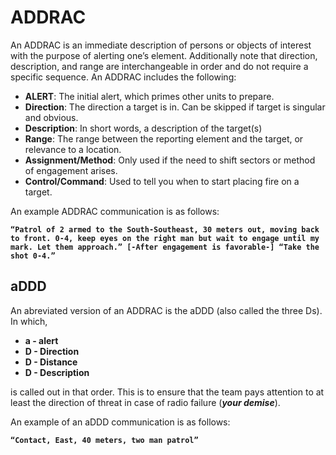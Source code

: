 # ADDRAC
An ADDRAC is an immediate description of persons or objects of interest with the purpose of alerting one’s element. Additionally note that direction, description, and range are interchangeable in order and do not require a specific sequence. An ADDRAC includes the following:

- **ALERT**: The initial alert, which primes other units to prepare.
- **Direction**: The direction a target is in. Can be skipped if target is singular and obvious.
- **Description**: In short words, a description of the target(s)
- **Range**: The range between the reporting element and the target, or relevance to a location.
- **Assignment/Method**: Only used if the need to shift sectors or method of engagement arises.
- **Control/Command**: Used to tell you when to start placing fire on a target.

An example ADDRAC communication is as follows:

**`“Patrol of 2 armed to the South-Southeast, 30 meters out, moving back to front. 0-4, keep eyes on the right man but wait to engage until my mark. Let them approach.” [-After engagement is favorable-] “Take the shot 0-4.”`**

## aDDD
An abreviated version of an ADDRAC is the aDDD (also called the three Ds). In which,

- **a - alert**
- **D - Direction**
- **D - Distance**
- **D - Description**

is called out in that order. This is to ensure that the team pays attention to at least the direction of threat in case of radio failure (***your demise***).

An example of an aDDD communication is as follows:

**`“Contact, East, 40 meters, two man patrol”`**